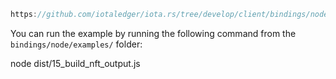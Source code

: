 
<DotEnvWarning/>

```ts reference
https://github.com/iotaledger/iota.rs/tree/develop/client/bindings/nodejs/examples/15_build_nft_output.ts
```

You can run the example by running the following command from the `bindings/node/examples/` folder:

<CodeBlock className="language-bash">
    node dist/15_build_nft_output.js
</CodeBlock>
